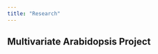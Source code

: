 ```yaml
---
title: "Research"
---
```


<!-- ## [Data Visualization in R](http://nickstrayer.me/visualization_in_r/) -->

<!-- - An RMarkdown presentation on the common mistakes made in visualization and how to fix them. -->
<!-- - Includes a github repo for access to all the code. -->
<!-- - Look at how high quality my work is, hire and or collaborate with me.  -->

<!-- ## [Statistical Plots](http://bl.ocks.org/nstrayer/37a503dd1db369a8f7e3ce21757e19ee) -->

## Multivariate Arabidopsis Project
